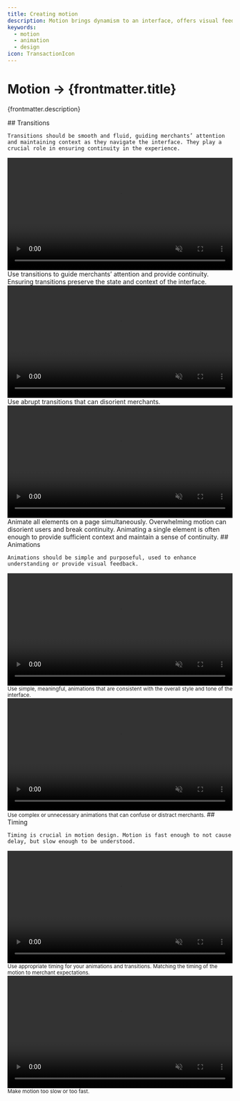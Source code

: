 ```yaml
---
title: Creating motion
description: Motion brings dynamism to an interface, offers visual feedback and aids merchants understanding the outcomes of their actions.
keywords:
  - motion
  - animation
  - design
icon: TransactionIcon
---
```


# Motion &rarr; {frontmatter.title}

<Lede>{frontmatter.description}</Lede>

<Subnav />

<LayoutSection card>
  <Text>
    ## Transitions

    Transitions should be smooth and fluid, guiding merchants’ attention and maintaining context as they navigate the interface. They play a crucial role in ensuring continuity in the experience.

  </Text>
  <Large variant="do">
    <video width="100%" height="auto" controls playsInline muted loop>
      <source
        src="/images/design/motion/creating/01-transition-do.mp4"
        type="video/mp4"
      />
      Search card interface quickly animating into place.
    </video>
    Use transitions to guide merchants’ attention and provide continuity. Ensuring
    transitions preserve the state and context of the interface.
  </Large>
  <Medium variant="dont">
    <video width="100%" height="auto" controls playsInline muted loop>
      <source
        src="/images/design/motion/creating/01-transition-dont-1.mp4"
        type="video/mp4"
      />
      Search card interface quickly animating into place.
    </video>
    Use abrupt transitions that can disorient merchants.
  </Medium>
  <Medium variant="dont">
    <video width="100%" height="auto" controls playsInline muted loop>
      <source
        src="/images/design/motion/creating/01-transition-dont-2.mp4"
        type="video/mp4"
      />
      Search card interface quickly animating into place.
    </video>
    Animate all elements on a page simultaneously. Overwhelming motion can disorient
    users and break continuity. Animating a single element is often enough to provide
    sufficient context and maintain a sense of continuity.
  </Medium>
</LayoutSection>

<LayoutSection card>
  <Text>
    ## Animations

    Animations should be simple and purposeful, used to enhance understanding or provide visual feedback.

  </Text>
  <Small variant="do">
    <video width="100%" height="auto" controls playsInline muted loop>
      <source
        src="/images/design/motion/creating/02-animation-do.mp4"
        type="video/mp4"
      />
      Checkbox animation mimicking the real world.
    </video>
    Use simple, meaningful, animations that are consistent with the overall style and
    tone of the interface.
  </Small>
  <Small variant="dont">
    <video width="100%" height="auto" controls playsInline muted loop>
      <source
        src="/images/design/motion/creating/02-animation-dont.mp4"
        type="video/mp4"
      />
      Elaborate checkmark animation, with a background and the checkbox scaling up.
    </video>
    Use complex or unnecessary animations that can confuse or distract merchants.
  </Small>
</LayoutSection>

<LayoutSection card>
  <Text>
    ## Timing

    Timing is crucial in motion design. Motion is fast enough to not cause delay, but slow enough to be understood.

  </Text>
  <Small variant="do">
    <video width="100%" height="auto" controls playsInline muted loop>
      <source
        src="/images/design/motion/creating/03-timing-do.mp4"
        type="video/mp4"
      />
      Tooltip moving to place with a quick animation.
    </video>
    Use appropriate timing for your animations and transitions. Matching the timing
    of the motion to merchant expectations.
  </Small>

  <Small variant="dont">
    <video width="100%" height="auto" controls playsInline muted loop>
      <source
        src="/images/design/motion/creating/03-timing-dont.mp4"
        type="video/mp4"
      />
      Tooltip moving to place with a slow animation.
    </video>
    Make motion too slow or too fast.
  </Small>
</LayoutSection>

